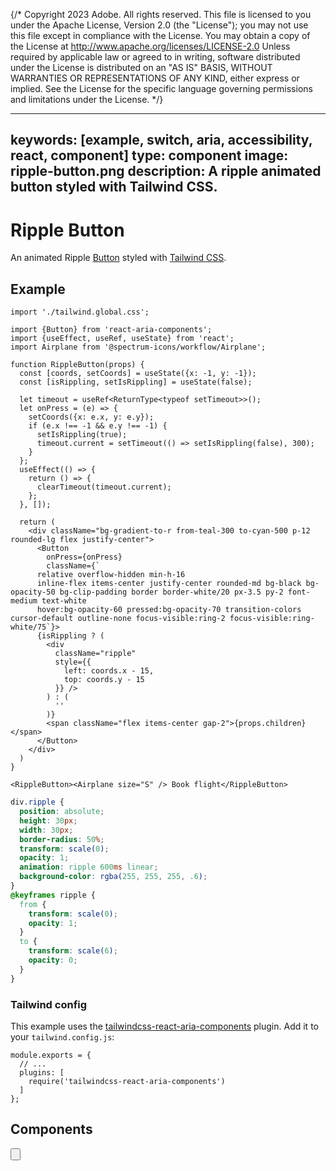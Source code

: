 {/* Copyright 2023 Adobe. All rights reserved.
This file is licensed to you under the Apache License, Version 2.0 (the "License");
you may not use this file except in compliance with the License. You may obtain a copy
of the License at http://www.apache.org/licenses/LICENSE-2.0
Unless required by applicable law or agreed to in writing, software distributed under
the License is distributed on an "AS IS" BASIS, WITHOUT WARRANTIES OR REPRESENTATIONS
OF ANY KIND, either express or implied. See the License for the specific language
governing permissions and limitations under the License. */}



---
keywords: [example, switch, aria, accessibility, react, component]
type: component
image: ripple-button.png
description: A ripple animated button styled with Tailwind CSS.
---

# Ripple Button

An animated Ripple [Button](../Switch.html) styled with [Tailwind CSS](https://tailwindcss.com/).

## Example

```tsx import
import './tailwind.global.css';
```

```tsx example standalone
import {Button} from 'react-aria-components';
import {useEffect, useRef, useState} from 'react';
import Airplane from '@spectrum-icons/workflow/Airplane';

function RippleButton(props) {
  const [coords, setCoords] = useState({x: -1, y: -1});
  const [isRippling, setIsRippling] = useState(false);

  let timeout = useRef<ReturnType<typeof setTimeout>>();
  let onPress = (e) => {
    setCoords({x: e.x, y: e.y});
    if (e.x !== -1 && e.y !== -1) {
      setIsRippling(true);
      timeout.current = setTimeout(() => setIsRippling(false), 300);
    }
  };
  useEffect(() => {
    return () => {
      clearTimeout(timeout.current);
    };
  }, []);

  return (
    <div className="bg-gradient-to-r from-teal-300 to-cyan-500 p-12 rounded-lg flex justify-center">
      <Button
        onPress={onPress}
        className={`
      relative overflow-hidden min-h-16
      inline-flex items-center justify-center rounded-md bg-black bg-opacity-50 bg-clip-padding border border-white/20 px-3.5 py-2 font-medium text-white
      hover:bg-opacity-60 pressed:bg-opacity-70 transition-colors cursor-default outline-none focus-visible:ring-2 focus-visible:ring-white/75`}>
      {isRippling ? (
        <div
          className="ripple"
          style={{
            left: coords.x - 15,
            top: coords.y - 15
          }} />
        ) : (
          ''
        )}
        <span className="flex items-center gap-2">{props.children}</span>
      </Button>
    </div>
  )
}

<RippleButton><Airplane size="S" /> Book flight</RippleButton>
```
```css
div.ripple {
  position: absolute;
  height: 30px;
  width: 30px;
  border-radius: 50%;
  transform: scale(0);
  opacity: 1;
  animation: ripple 600ms linear;
  background-color: rgba(255, 255, 255, .6);
}
@keyframes ripple {
  from {
    transform: scale(0);
    opacity: 1;
  }
  to {
    transform: scale(6);
    opacity: 0;
  }
}
```

### Tailwind config

This example uses the [tailwindcss-react-aria-components](../styling.html#plugin) plugin. Add it to your `tailwind.config.js`:

```tsx
module.exports = {
  // ...
  plugins: [
    require('tailwindcss-react-aria-components')
  ]
};
```

## Components

<section className={styles.cardGroup} data-size="small">

  <ExampleCard
    url="../Button.html"
    title="Button"
    description="A ripple helps indicate where an interaction has taken place.">
    <Button />
  </ExampleCard>

</section>

